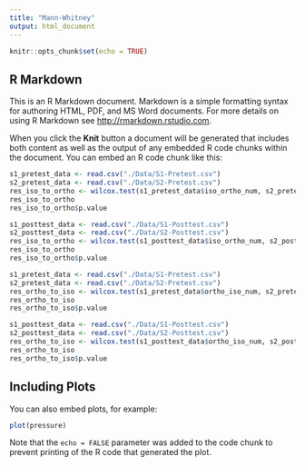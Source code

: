 ```yaml
---
title: "Mann-Whitney"
output: html_document
---
```


```r
knitr::opts_chunk$set(echo = TRUE)
```

## R Markdown

This is an R Markdown document. Markdown is a simple formatting syntax for authoring HTML, PDF, and MS Word documents. For more details on using R Markdown see <http://rmarkdown.rstudio.com>.

When you click the **Knit** button a document will be generated that includes both content as well as the output of any embedded R code chunks within the document. You can embed an R code chunk like this:

```r
s1_pretest_data <- read.csv("./Data/S1-Pretest.csv")
s2_pretest_data <- read.csv("./Data/S2-Pretest.csv")
res_iso_to_ortho <- wilcox.test(s1_pretest_data$iso_ortho_num, s2_pretest_data$iso_ortho_num, paired = FALSE, alternative = "two.sided")
res_iso_to_ortho
res_iso_to_ortho$p.value
```

```r
s1_posttest_data <- read.csv("./Data/S1-Posttest.csv")
s2_posttest_data <- read.csv("./Data/S2-Posttest.csv")
res_iso_to_ortho <- wilcox.test(s1_posttest_data$iso_ortho_num, s2_posttest_data$iso_ortho_num, paired = FALSE, alternative = "less")
res_iso_to_ortho
res_iso_to_ortho$p.value
```

```r
s1_pretest_data <- read.csv("./Data/S1-Pretest.csv")
s2_pretest_data <- read.csv("./Data/S2-Pretest.csv")
res_ortho_to_iso <- wilcox.test(s1_pretest_data$ortho_iso_num, s2_pretest_data$ortho_iso_num, paired = FALSE, alternative = "two.sided")
res_ortho_to_iso
res_ortho_to_iso$p.value
```

```r
s1_posttest_data <- read.csv("./Data/S1-Posttest.csv")
s2_posttest_data <- read.csv("./Data/S2-Posttest.csv")
res_ortho_to_iso <- wilcox.test(s1_posttest_data$ortho_iso_num, s2_posttest_data$ortho_iso_num, paired = FALSE, alternative = "less")
res_ortho_to_iso
res_ortho_to_iso$p.value
```

## Including Plots

You can also embed plots, for example:

```r
plot(pressure)
```

Note that the `echo = FALSE` parameter was added to the code chunk to prevent printing of the R code that generated the plot.
